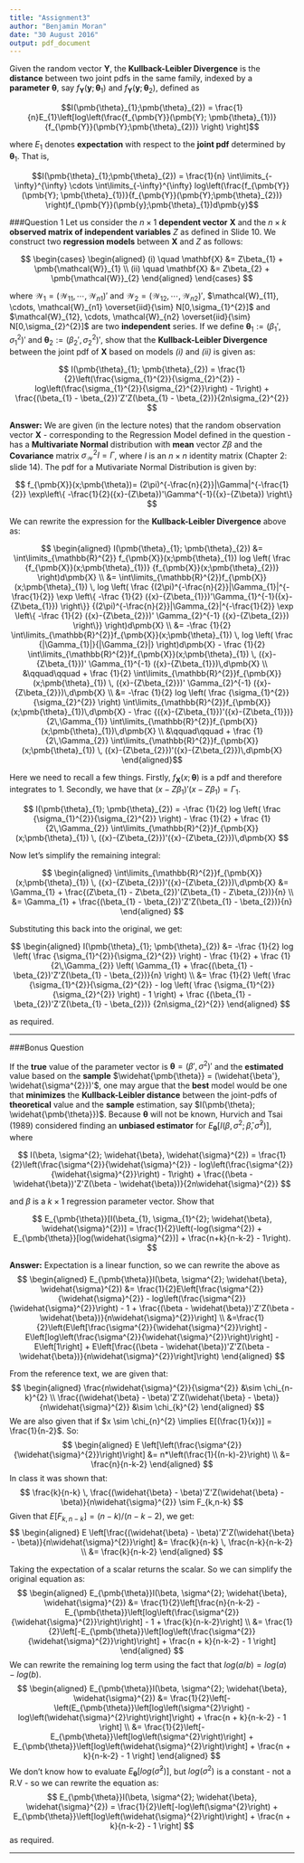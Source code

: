 ```yaml
---
title: "Assignment3"
author: "Benjamin Moran"
date: "30 August 2016"
output: pdf_document
---
```

Given the random vector $\pmb{Y}$, the **Kullback-Leibler Divergence** is the **distance**
between two joint pdfs in the same family, indexed by a **parameter** $\pmb{\theta}$, say
$f_{\pmb{Y}}(\pmb{y}; \pmb{\theta}_{1})$ and $f_{\pmb{Y}}(\pmb{y}; \pmb{\theta}_{2})$, defined as

$$I(\pmb{\theta}_{1};\pmb{\theta}_{2}) = \frac{1}{n}E_{1}\left[log\left(\frac{f_{\pmb{Y}}(\pmb{Y}; \pmb{\theta}_{1})}{f_{\pmb{Y}}(\pmb{Y};\pmb{\theta}_{2})} \right) \right]$$

where $E_{1}$ denotes **expectation** with respect to the **joint pdf** determined by $\pmb{\theta}_{1}$.
That is,

$$I(\pmb{\theta}_{1};\pmb{\theta}_{2}) = \frac{1}{n} \int\limits_{-\infty}^{\infty} \cdots \int\limits_{-\infty}^{\infty} log\left(\frac{f_{\pmb{Y}}(\pmb{Y}; \pmb{\theta}_{1})}{f_{\pmb{Y}}(\pmb{Y};\pmb{\theta}_{2})} \right)f_{\pmb{Y}}(\pmb{y};\pmb{\theta}_{1})d\pmb{y}$$

###Question 1
Let us consider the $n \times 1$ **dependent vector** $\mathbf{X}$ and the $n \times k$ **observed matrix of independent variables** $Z$ as defined in Slide 10. We construct two **regression models** between $\mathbf{X}$ and $Z$ as follows:

$$
  \begin{cases}
  \begin{aligned}
    (i) \quad \mathbf{X} &= Z\beta_{1} + \pmb{\mathcal{W}}_{1} \\
    (ii) \quad \mathbf{X} &= Z\beta_{2} + \pmb{\mathcal{W}}_{2}
  \end{aligned}
  \end{cases}
$$

where $\pmb{\mathcal{W}}_{1} = (\mathcal{W}_{11}, \cdots, \mathcal{W}_{n1})'$ and $\pmb{\mathcal{W}}_{2} = (\mathcal{W}_{12}, \cdots, \mathcal{W}_{n2})'$, $\mathcal{W}_{11}, \cdots, \mathcal{W}_{n1} \overset{iid}{\sim} N[0,\sigma_{1}^{2}]$  and $\mathcal{W}_{12}, \cdots, \mathcal{W}_{n2} \overset{iid}{\sim} N[0,\sigma_{2}^{2}]$ are two **independent** series. If we define $\pmb{\theta}_{1}:=(\beta_{1}', \sigma_{1}^{2})'$ and $\pmb{\theta}_{2}:=(\beta_{2}', \sigma_{2}^{2})'$, show that the **Kullback-Leibler Divergence** between the joint pdf of $\mathbf{X}$ based on models *(i)* and *(ii)* is given as:

$$
  I(\pmb{\theta}_{1}; \pmb{\theta}_{2}) = \frac{1}{2}\left(\frac{\sigma_{1}^{2}}{\sigma_{2}^{2}} - log\left(\frac{\sigma_{1}^{2}}{\sigma_{2}^{2}}\right) - 1\right) + \frac{(\beta_{1} - \beta_{2})'Z'Z(\beta_{1} - \beta_{2})}{2n\sigma_{2}^{2}}
$$

**Answer:** We are given (in the lecture notes) that the random observation vector $\pmb{X}$ - corresponding to the Regression Model defined in the question - has a **Multivariate Normal** distribution with **mean** vector $Z\beta$ and the **Covariance** matrix $\sigma_{\mathcal{W}}^{2}I = \Gamma$, where $I$ is an $n \times n$ identity matrix (Chapter 2: slide 14). The pdf for a Mutivariate Normal Distribution is given by:

  $$
    f_{\pmb{X}}(x;\pmb{\theta})=
    (2\pi)^{-\frac{n}{2}}|\Gamma|^{-\frac{1}{2}}
    \exp\left\{
      -\frac{1}{2}({x}-{Z\beta})'\Gamma^{-1}({x}-{Z\beta})
    \right\}
  $$

We can rewrite the expression for the **Kullback-Leibler Divergence** above as:
  
  $$
    \begin{aligned}
      I(\pmb{\theta}_{1}; \pmb{\theta}_{2}) 
      &= \int\limits_{\mathbb{R}^{2}} 
        f_{\pmb{X}}(x;\pmb{\theta}_{1}) 
        log
          \left(
            \frac
              {f_{\pmb{X}}(x;\pmb{\theta}_{1})}
              {f_{\pmb{X}}(x;\pmb{\theta}_{2})}
          \right)d\pmb{X} \\
      &= \int\limits_{\mathbb{R}^{2}}f_{\pmb{X}}(x;\pmb{\theta}_{1}) \, 
          log
            \left(
              \frac
                {(2\pi)^{-\frac{n}{2}}|\Gamma_{1}|^{-\frac{1}{2}}
                  \exp
                    \left\{
                      -\frac
                        {1}{2}
                      ({x}-{Z\beta_{1}})'\Gamma_{1}^{-1}({x}-{Z\beta_{1}})
                    \right\}}
                {(2\pi)^{-\frac{n}{2}}|\Gamma_{2}|^{-\frac{1}{2}}
                  \exp
                    \left\{
                      -\frac
                        {1}{2}
                      ({x}-{Z\beta_{2}})' \Gamma_{2}^{-1} ({x}-{Z\beta_{2}})
                    \right\}}
            \right)d\pmb{X} \\
      &= -\frac
            {1}{2}
          \int\limits_{\mathbb{R}^{2}}f_{\pmb{X}}(x;\pmb{\theta}_{1}) \, 
          log
            \left(
              \frac
                {|\Gamma_{1}|}{|\Gamma_{2}|}
            \right)d\pmb{X}  
          - \frac
              {1}{2}
            \int\limits_{\mathbb{R}^{2}}f_{\pmb{X}}(x;\pmb{\theta}_{1}) \,
            ({x}-{Z\beta_{1}})' \Gamma_{1}^{-1} ({x}-{Z\beta_{1}})\,d\pmb{X} \\
          &\qquad\qquad + \frac
              {1}{2}
            \int\limits_{\mathbb{R}^{2}}f_{\pmb{X}}(x;\pmb{\theta}_{1}) \,
            ({x}-{Z\beta_{2}})' \Gamma_{2}^{-1} ({x}-{Z\beta_{2}})\,d\pmb{X} \\
      &= -\frac
            {1}{2}
          log
            \left(
              \frac
                {\sigma_{1}^{2}}{\sigma_{2}^{2}}
            \right) 
            \int\limits_{\mathbb{R}^{2}}f_{\pmb{X}}(x;\pmb{\theta}_{1})\,d\pmb{X}
          - \frac
              {({x}-{Z\beta_{1}})'({x}-{Z\beta_{1}})}{2\,\Gamma_{1}}
            \int\limits_{\mathbb{R}^{2}}f_{\pmb{X}}(x;\pmb{\theta}_{1})\,d\pmb{X} \\
          &\qquad\qquad + \frac
              {1}{2\,\Gamma_{2}}
            \int\limits_{\mathbb{R}^{2}}f_{\pmb{X}}(x;\pmb{\theta}_{1}) \,
            ({x}-{Z\beta_{2}})'({x}-{Z\beta_{2}})\,d\pmb{X}            
    \end{aligned}$$
    


Here we need to recall a few things. Firstly, $f_{\pmb{X}}(x;\pmb{\theta})$ is a pdf and therefore integrates to $1$. Secondly, we have that $({x}-{Z\beta_{1}})'({x}-{Z\beta_{1}}) = \Gamma_{1}$.

  $$
    I(\pmb{\theta}_{1}; \pmb{\theta}_{2}) 
    = -\frac
        {1}{2}
          log
            \left(
              \frac
                {\sigma_{1}^{2}}{\sigma_{2}^{2}}
            \right)
      - \frac
          {1}{2}
      + \frac
          {1}{2\,\Gamma_{2}}
        \int\limits_{\mathbb{R}^{2}}f_{\pmb{X}}(x;\pmb{\theta}_{1}) \,
            ({x}-{Z\beta_{2}})'({x}-{Z\beta_{2}})\,d\pmb{X}
  $$
  
  Now let's simplify the remaining integral:
  
  $$
    \begin{aligned}
       \int\limits_{\mathbb{R}^{2}}f_{\pmb{X}}(x;\pmb{\theta}_{1}) \,
            ({x}-{Z\beta_{2}})'({x}-{Z\beta_{2}})\,d\pmb{X}
        &= \Gamma_{1} + \frac{(Z\beta_{1} - Z\beta_{2})'(Z\beta_{1} - Z\beta_{2})}{n} \\
        &= \Gamma_{1} + \frac{(\beta_{1} - \beta_{2})'Z'Z(\beta_{1} - \beta_{2})}{n} 
    \end{aligned}
  $$
 
 Substituting this back into the original, we get:
 
  $$
    \begin{aligned}
    I(\pmb{\theta}_{1}; \pmb{\theta}_{2}) 
    &= -\frac
        {1}{2}
          log
            \left(
              \frac
                {\sigma_{1}^{2}}{\sigma_{2}^{2}}
            \right)
      - \frac
          {1}{2}
      + \frac
          {1}{2\,\Gamma_{2}}
        \left(
          \Gamma_{1} + \frac{(\beta_{1} - \beta_{2})'Z'Z(\beta_{1} - \beta_{2})}{n}
        \right) \\
      &= \frac
            {1}{2}
          \left(
          \frac
          {\sigma_{1}^{2}}{\sigma_{2}^{2}}
          - log
            \left(
              \frac
                {\sigma_{1}^{2}}{\sigma_{2}^{2}}
            \right)
            - 1
          \right)
      + \frac
          {(\beta_{1} - \beta_{2})'Z'Z(\beta_{1} - \beta_{2})}
          {2n\sigma_{2}^{2}}
    \end{aligned}
  $$
  
as required.

***

###Bonus Question

If the **true** value of the parameter vector is $\pmb{\theta} = (\beta', \sigma^{2})'$ and the **estimated** value based on the **sample** $\widehat{\pmb{\theta}} = (\widehat{\beta'}, \widehat{\sigma^{2}})'$, one may argue that the **best** model would be one that **minimizes** the **Kullback-Leibler distance** between the joint-pdfs of **theoretical** value and the **sample** estimation, say $I(\pmb{\theta}; \widehat{\pmb{\theta}})$. Because $\pmb{\theta}$ will not be known, Hurvich and Tsai (1989) considered finding an **unbiased estimator** for $E_{\pmb{\theta}}[I(\beta, \sigma^{2}; \widehat{\beta}, \widehat{\sigma}^{2})]$, where

$$
  I(\beta, \sigma^{2}; \widehat{\beta}, \widehat{\sigma}^{2}) = \frac{1}{2}\left(\frac{\sigma^{2}}{\widehat{\sigma}^{2}} - log\left(\frac{\sigma^{2}}{\widehat{\sigma}^{2}}\right) - 1\right) + \frac{(\beta - \widehat{\beta})'Z'Z(\beta - \widehat{\beta})}{2n\widehat{\sigma}^{2}}
$$

and $\beta$ is a $k \times 1$ regression parameter vector. Show that

$$
  E_{\pmb{\theta}}[I(\beta_{1}, \sigma_{1}^{2}; \widehat{\beta}, \widehat{\sigma}^{2})] = \frac{1}{2}\left(-log(\sigma^{2}) + E_{\pmb{\theta}}[log(\widehat{\sigma}^{2})] + \frac{n+k}{n-k-2} - 1\right).
$$

**Answer:** Expectation is a linear function, so we can rewrite the above as 
$$
\begin{aligned}
  E_{\pmb{\theta}}I(\beta, \sigma^{2}; \widehat{\beta}, \widehat{\sigma}^{2}) &= 
    \frac{1}{2}E\left[\frac{\sigma^{2}}{\widehat{\sigma}^{2}} 
    - log\left(\frac{\sigma^{2}}{\widehat{\sigma}^{2}}\right) 
    - 1 + 
    \frac{(\beta - \widehat{\beta})'Z'Z(\beta - \widehat{\beta})}{n\widehat{\sigma}^{2}}\right] \\
  &=\frac{1}{2}\left(E\left[\frac{\sigma^{2}}{\widehat{\sigma}^{2}}\right] - E\left[log\left(\frac{\sigma^{2}}{\widehat{\sigma}^{2}}\right)\right] - E\left[1\right] + E\left[\frac{(\beta - \widehat{\beta})'Z'Z(\beta - \widehat{\beta})}{n\widehat{\sigma}^{2}}\right]\right)
\end{aligned}
$$

From the reference text, we are given that:
$$
\begin{aligned}
  \frac{n\widehat{\sigma}^{2}}{\sigma^{2}} &\sim \chi_{n-k}^{2} \\
  \frac{(\widehat{\beta} - \beta)'Z'Z(\widehat{\beta} - \beta)}{n\widehat{\sigma}^{2}} &\sim \chi_{k}^{2}
\end{aligned}
$$
We are also given that if $x \sim \chi_{n}^{2} \implies E[(\frac{1}{x})] = \frac{1}{n-2}$. So:
$$
\begin{aligned}
  E \left[\left(\frac{\sigma^{2}}{\widehat{\sigma}^{2}}\right)\right] &= n*\left(\frac{1}{(n-k)-2}\right) \\
  &= \frac{n}{n-k-2}
\end{aligned}
$$
In class it was shown that:
$$
  \frac{k}{n-k} \, \frac{(\widehat{\beta} - \beta)'Z'Z(\widehat{\beta} - \beta)}{n\widehat{\sigma}^{2}} \sim F_{k,n-k}
$$
Given that $E\left[F_{k,n-k}\right] = (n-k)/(n-k-2)$, we get:
$$
\begin{aligned}
  E \left[\frac{(\widehat{\beta} - \beta)'Z'Z(\widehat{\beta} - \beta)}{n\widehat{\sigma}^{2}}\right] &= \frac{k}{n-k} \, \frac{n-k}{n-k-2} \\
  &= \frac{k}{n-k-2}
\end{aligned}
$$

Taking the expectation of a scalar returns the scalar. So we can simplify the original equation as:
$$
\begin{aligned}
  E_{\pmb{\theta}}I(\beta, \sigma^{2}; \widehat{\beta}, \widehat{\sigma}^{2}) &= \frac{1}{2}\left[\frac{n}{n-k-2} - E_{\pmb{\theta}}\left[log\left(\frac{\sigma^{2}}{\widehat{\sigma}^{2}}\right)\right] - 1 + \frac{k}{n-k-2}\right] \\
  &= \frac{1}{2}\left[-E_{\pmb{\theta}}\left[log\left(\frac{\sigma^{2}}{\widehat{\sigma}^{2}}\right)\right] + \frac{n + k}{n-k-2} - 1 \right]
\end{aligned}
$$
We can rewrite the remaining log term using the fact that $log(a/b) = log(a) - log(b)$.
$$
\begin{aligned}
  E_{\pmb{\theta}}I(\beta, \sigma^{2}; \widehat{\beta}, \widehat{\sigma}^{2}) &= \frac{1}{2}\left[-\left(E_{\pmb{\theta}}\left[log\left(\sigma^{2}\right) - log\left(\widehat{\sigma}^{2}\right)\right]\right) + \frac{n + k}{n-k-2} - 1 \right] \\
  &= \frac{1}{2}\left[-E_{\pmb{\theta}}\left[log\left(\sigma^{2}\right)\right] + E_{\pmb{\theta}}\left[log\left(\widehat{\sigma}^{2}\right)\right] + \frac{n + k}{n-k-2} - 1 \right]
\end{aligned}
$$
We don't know how to evaluate $E_{\pmb{\theta}}\left[log\left(\widehat{\sigma}^{2}\right)\right]$, but $log\left(\sigma^{2}\right)$ is a constant - not a R.V - so we can rewrite the equation as:
$$
  E_{\pmb{\theta}}I(\beta, \sigma^{2}; \widehat{\beta}, \widehat{\sigma}^{2}) = \frac{1}{2}\left[-log\left(\sigma^{2}\right) + E_{\pmb{\theta}}\left[log\left(\widehat{\sigma}^{2}\right)\right] + \frac{n + k}{n-k-2} - 1 \right]
$$
as required.



***
